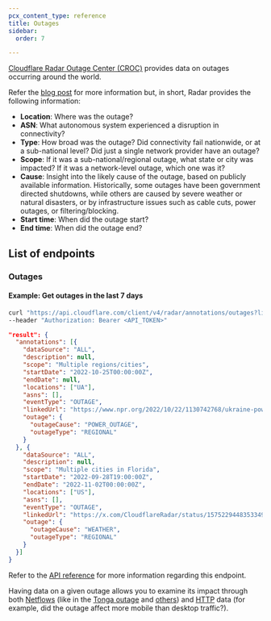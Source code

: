 ```yaml
---
pcx_content_type: reference
title: Outages
sidebar:
  order: 7

---
```


[Cloudflare Radar Outage Center (CROC)](https://radar.cloudflare.com/outage-center) provides data on outages occurring around the world.

Refer the [blog post](https://blog.cloudflare.com/announcing-cloudflare-radar-outage-center/) for more information but, in short, Radar provides the following information:

* **Location**: Where was the outage?
* **ASN**: What autonomous system experienced a disruption in connectivity?
* **Type**: How broad was the outage? Did connectivity fail nationwide, or at a sub-national level? Did just a single network provider have an outage?
* **Scope**: If it was a sub-national/regional outage, what state or city was impacted? If it was a network-level outage, which one was it?
* **Cause**: Insight into the likely cause of the outage, based on publicly available information. Historically, some outages have been government directed shutdowns, while others are caused by severe weather or natural disasters, or by infrastructure issues such as cable cuts, power outages, or filtering/blocking.
* **Start time**: When did the outage start?
* **End time**: When did the outage end?

## List of endpoints

### Outages

#### Example: Get outages in the last 7 days

```bash
curl "https://api.cloudflare.com/client/v4/radar/annotations/outages?limit=5&offset=0&dateRange=7d&format=json" \
--header "Authorization: Bearer <API_TOKEN>"
```

```json
"result": {
  "annotations": [{
    "dataSource": "ALL",
    "description": null,
    "scope": "Multiple regions/cities",
    "startDate": "2022-10-25T00:00:00Z",
    "endDate": null,
    "locations": ["UA"],
    "asns": [],
    "eventType": "OUTAGE",
    "linkedUrl": "https://www.npr.org/2022/10/22/1130742768/ukraine-power-grid-outages-record-damage",
    "outage": {
      "outageCause": "POWER_OUTAGE",
      "outageType": "REGIONAL"
    }
  }, {
    "dataSource": "ALL",
    "description": null,
    "scope": "Multiple cities in Florida",
    "startDate": "2022-09-28T19:00:00Z",
    "endDate": "2022-11-02T00:00:00Z",
    "locations": ["US"],
    "asns": [],
    "eventType": "OUTAGE",
    "linkedUrl": "https://x.com/CloudflareRadar/status/1575229448353349632",
    "outage": {
      "outageCause": "WEATHER",
      "outageType": "REGIONAL"
    }
  }]
}
```

Refer to the [API reference](/api/resources/radar/subresources/annotations/subresources/outages/methods/get/) for more information regarding this endpoint.

Having data on a given outage allows you to examine its impact through both [Netflows](/radar/investigate/netflows/) (like in the [Tonga outage](/radar/get-started/making-comparisons/#use-specific-timestamps) and [others](https://blog.cloudflare.com/q3-2022-internet-disruption-summary/)) and [HTTP](/radar/investigate/http-requests/) data (for example, did the outage affect more mobile than desktop traffic?).
